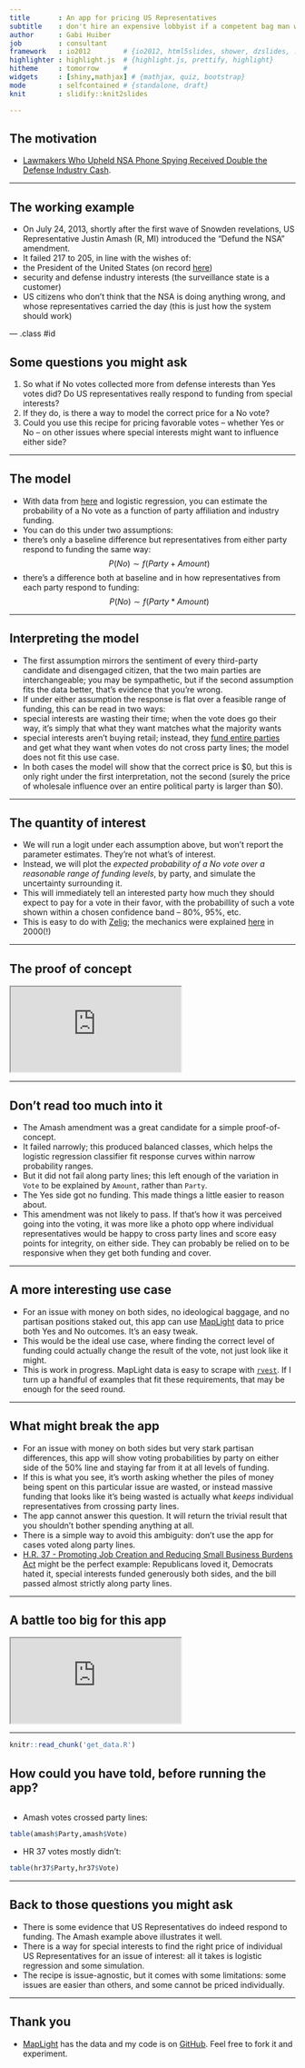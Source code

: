 ```yaml
---
title       : An app for pricing US Representatives
subtitle    : don't hire an expensive lobbyist if a competent bag man will do
author      : Gabi Huiber
job         : consultant
framework   : io2012        # {io2012, html5slides, shower, dzslides, ...}
highlighter : highlight.js  # {highlight.js, prettify, highlight}
hitheme     : tomorrow      # 
widgets     : [shiny,mathjax] # {mathjax, quiz, bootstrap}
mode        : selfcontained # {standalone, draft}
knit        : slidify::knit2slides

--- 
```


<style>
em {
  font-style: italic
}
</style>

## The motivation

* [Lawmakers Who Upheld NSA Phone Spying Received Double the Defense Industry Cash](http://www.wired.com/2013/07/money-nsa-vote/).

---

## The working example

*  On July 24, 2013, shortly after the first wave of Snowden revelations, US Representative Justin Amash (R, MI) introduced the "Defund the NSA" amendment.
* It failed 217 to 205, in line with the wishes of:
 - the President of the United States (on record  [here](http://www.businessinsider.com/amash-amendment-nsa-white-house-obama-veto-2013-7))
 - security and defense industry interests (the surveillance state is a customer)
 - US citizens who don't think that the NSA is doing anything wrong, and whose representatives carried the day (this is just how the system should work)

--- .class #id 

## Some questions you might ask

1. So what if No votes collected more from defense interests than Yes votes did? Do US representatives really respond to funding from special interests?
1. If they do, is there a way to model the correct price for a No vote?
3. Could you use this recipe for pricing favorable votes -- whether Yes or No -- on other issues where special interests might want to influence either side?

---

## The model

* With data from [here](http://maplight.org/us-congress/bill/113-hr-2397/1742215/contributions-by-vote?sort=asc&order=$%20From%20Interest%20Groups%3Cbr%20/%3EThat%20Opposed&party[D]=D&party[R]=R&party[I]=I&vote[AYE]=AYE&vote[NOE]=NOE&vote[NV]=NV&voted_with[with]=with&voted_with[not-with]=not-with&state=&custom_from=01/01/2011&custom_to=12/31/2012&all_pols=1&uid=44999&interests-support=&interests-oppose=D2000-D3000-D5000-D9000-D4000-D0000-D6000&from=01-01-2011&to=12-31-2012&source=pacs-nonpacs&campaign=congressional) and logistic regression, you can estimate the probability of a No vote as a function of party affiliation and industry funding.
* You can do this under two assumptions: 
 - there's only a baseline difference but representatives from either party respond to funding the same way: 
 $$
 P(No) \sim f(Party + Amount)
 $$
 - there's a difference both at baseline and in how representatives from each party respond to funding: 
 $$
 P(No) \sim f(Party * Amount)
 $$


--- 

## Interpreting the model

* The first assumption mirrors the sentiment of every third-party candidate and disengaged citizen, that the two main parties are interchangeable; you may be sympathetic, but if the second assumption fits the data better, that's evidence that you're wrong.
* If under either assumption the response is flat over a feasible range of funding, this can be read in two ways:
 - special interests are wasting their time; when the vote does go their way, it's simply that what they want matches what the majority wants
 - special interests aren't buying retail; instead, they [fund entire parties](https://www.opensecrets.org/parties/) and get what they want when votes do not cross party lines; the model does not fit this use case.
* In both cases the model will show that the correct price is $0, but this is only right under the first interpretation, not the second (surely the price of wholesale influence over an entire political party is larger than $0).

---

## The quantity of interest

* We will run a logit under each assumption above, but won't report the parameter estimates. They're not what's of interest.
* Instead, we will plot the *expected probability of a No vote over a reasonable range of funding levels*, by party, and simulate the uncertainty surrounding it.
* This will immediately tell an interested party how much they should expect to pay for a vote in their favor, with the probabillity of such a vote shown within a chosen confidence band -- 80%, 95%, etc.
* This is easy to do with [Zelig](http://zeligproject.org/); the mechanics were explained [here](http://gking.harvard.edu/files/abs/making-abs.shtml) in 2000(!)

---

## The proof of concept

<iframe src=https://ghuiber.shinyapps.io/Amash/></iframe>

---

## Don't read too much into it

* The Amash amendment was a great candidate for a simple proof-of-concept. 
 - It failed narrowly; this produced balanced classes, which helps the logistic regression classifier fit response curves within narrow probability ranges. 
 - But it did not fail along party lines; this left enough of the variation in `Vote` to be explained by `Amount`, rather than `Party`.
 - The Yes side got no funding. This made things a little easier to reason about.
 - This amendment was not likely to pass. If that's how it was perceived going into the voting, it was more like a photo opp where individual representatives would be happy to cross party lines and score easy points for integrity, on either side. They can probably be relied on to be responsive when they get both funding and cover.

--- 

## A more interesting use case
 
* For an issue with money on both sides, no ideological baggage, and no partisan positions staked out, this app can use [MapLight](http://maplight.org/) data to price both Yes and No outcomes. It's an easy tweak. 
* This would be the ideal use case, where finding the correct level of funding could actually change the result of the vote, not just look like it might.
* This is work in progress. MapLight data is easy to scrape with [`rvest`](http://cran.r-project.org/web/packages/rvest/index.html). If I turn up a handful of examples that fit these requirements, that may be enough for the seed round.

---

## What might break the app

* For an issue with money on both sides but very stark partisan differences, this app will show voting probabilities by party on either side of the 50% line and staying far from it at all levels of funding. 
 - If this is what you see, it's worth asking whether the piles of money being spent on this particular issue are wasted, or instead massive funding that looks like it's being wasted is actually what *keeps* individual representatives from crossing party lines.
 - The app cannot answer this question. It will return the trivial result that you shouldn't bother spending anything at all.
 - There is a simple way to avoid this ambiguity: don't use the app for cases voted along party lines.
 - [H.R. 37 - Promoting Job Creation and Reducing Small Business Burdens Act](http://maplight.org/us-congress/bill/114-hr-37/6586030/total-contributions) might be the perfect example: Republicans loved it, Democrats hated it, special interests funded generously both sides, and the bill passed almost strictly along party lines.

---

## A battle too big for this app

<iframe src=https://ghuiber.shinyapps.io/hr37/></iframe>

---

```r
knitr::read_chunk('get_data.R')
```

## How could you have told, before running the app?
```r
```

* Amash votes crossed party lines:
```r
table(amash$Party,amash$Vote)
```

* HR 37 votes mostly didn't:
```r
table(hr37$Party,hr37$Vote)
```

---

## Back to those questions you might ask

* There is some evidence that US Representatives do indeed respond to funding. The Amash example above illustrates it well.
* There is a way for special interests to find the right price of individual US Representatives for an issue of interest: all it takes is logistic regression and some simulation.
* The recipe is issue-agnostic, but it comes with some limitations: some issues are easier than others, and some cannot be priced individually.

---

## Thank you

* [MapLight](http://maplight.org/) has the data and my code is on [GitHub](https://github.com/ghuiber/Amash). Feel free to fork it and experiment.

